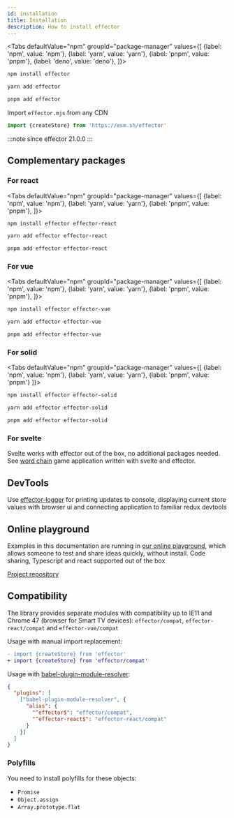 ```yaml
---
id: installation
title: Installation
description: How to install effector
---
```



<Tabs
  defaultValue="npm"
  groupId="package-manager"
  values={[
    {label: 'npm', value: 'npm'},
    {label: 'yarn', value: 'yarn'},
    {label: 'pnpm', value: 'pnpm'},
    {label: 'deno', value: 'deno'},
  ]}>
  <TabItem value="npm">

```bash
npm install effector
```

  </TabItem>
  <TabItem value="yarn">

```bash
yarn add effector
```

  </TabItem>
  <TabItem value="pnpm">

```bash
pnpm add effector
```

  </TabItem>
  <TabItem value="deno">

Import `effector.mjs` from any CDN

```typescript
import {createStore} from 'https://esm.sh/effector'
```

:::note since
effector 21.0.0
:::

  </TabItem>
</Tabs>

## Complementary packages

### For react

<Tabs
  defaultValue="npm"
  groupId="package-manager"
  values={[
    {label: 'npm', value: 'npm'},
    {label: 'yarn', value: 'yarn'},
    {label: 'pnpm', value: 'pnpm'},
  ]}>
  <TabItem value="npm">

```bash
npm install effector effector-react
```

  </TabItem>
  <TabItem value="yarn">

```bash
yarn add effector effector-react
```

  </TabItem>
  <TabItem value="pnpm">

  ```bash
  pnpm add effector effector-react
  ```

  </TabItem>
</Tabs>

### For vue

<Tabs
  defaultValue="npm"
  groupId="package-manager"
  values={[
    {label: 'npm', value: 'npm'},
    {label: 'yarn', value: 'yarn'},
    {label: 'pnpm', value: 'pnpm'},
  ]}>
  <TabItem value="npm">

```bash
npm install effector effector-vue
```

  </TabItem>
  <TabItem value="yarn">

```bash
yarn add effector effector-vue
```

  </TabItem>
  <TabItem value="pnpm">

  ```bash
  pnpm add effector effector-vue
  ```

  </TabItem>
</Tabs>

### For solid

<Tabs
  defaultValue="npm"
  groupId="package-manager"
  values={[
    {label: 'npm', value: 'npm'},
    {label: 'yarn', value: 'yarn'},
    {label: 'pnpm', value: 'pnpm'}
  ]}>
  <TabItem value="npm">

```bash
npm install effector effector-solid
```

  </TabItem>
  <TabItem value="yarn">

```bash
yarn add effector effector-solid
```

  </TabItem>
  <TabItem value="pnpm">

```bash
pnpm add effector effector-solid
```

  </TabItem>
</Tabs>

### For svelte

Svelte works with effector out of the box, no additional packages needed. See [word chain](https://github.com/effector/example-citycatch) game application written with svelte and effector.

## DevTools

Use [effector-logger](https://github.com/effector/logger) for printing updates to console, displaying current store values with browser ui and connecting application to familiar redux devtools

## Online playground

Examples in this documentation are running in [our online playground](https://share.effector.dev), which allows someone to test and share ideas quickly, without install. Code sharing, Typescript and react supported out of the box

[Project repository](https://github.com/effector/repl)

## Compatibility

The library provides separate modules with compatibility up to IE11 and Chrome 47 (browser for Smart TV devices): `effector/compat`, `effector-react/compat` and `effector-vue/compat`

Usage with manual import replacement:

```diff
- import {createStore} from 'effector'
+ import {createStore} from 'effector/compat'
```

Usage with [babel-plugin-module-resolver](https://github.com/tleunen/babel-plugin-module-resolver):

```json title=".babelrc"
{
  "plugins": [
    ["babel-plugin-module-resolver", {
      "alias": {
        "^effector$": "effector/compat",
        "^effector-react$": "effector-react/compat"
      }
    }]
  ]
}
```

### Polyfills

You need to install polyfills for these objects:

- `Promise`
- `Object.assign`
- `Array.prototype.flat`
